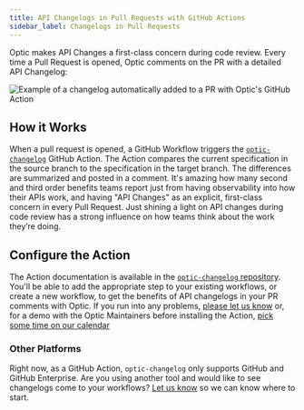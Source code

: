 ```yaml
---
title: API Changelogs in Pull Requests with GitHub Actions
sidebar_label: Changelogs in Pull Requests
---
```


Optic makes API Changes a first-class concern during code review. Every time a Pull Request is opened, Optic comments on the PR with a detailed API Changelog:


<Paper elevation={2}>

  <img src={GhaExample} alt="Example of a changelog automatically added to a PR with Optic's GitHub Action" />

</Paper>

## How it Works

When a pull request is opened, a GitHub Workflow triggers the [`optic-changelog`](https://github.com/opticdev/optic-changelog) GitHub Action. The Action compares the current specification in the source branch to the specification in the target branch. The differences are summarized and posted in a comment. It's amazing how many second and third order benefits teams report just from having observability into how their APIs work, and having "API Changes" as an explicit, first-class concern in every Pull Request. Just shining a light on API changes during code review has a strong influence on how teams think about the work they’re doing.

## Configure the Action

The Action documentation is available in the [`optic-changelog` repository](https://github.com/opticdev/optic-changelog). You'll be able to add the appropriate step to your existing workflows, or create a new workflow, to get the benefits of API changelogs in your PR comments with Optic. If you run into any problems, [please let us know](https://github.com/opticdev/optic/issues/new?title=optic-changelog%3A%20) or, for a demo with the Optic Maintainers before installing the Action, [pick some time on our calendar](https://calendly.com/opticlabs/optic-demo-with-the-maintainers)

### Other Platforms

Right now, as a GitHub Action, `optic-changelog` only supports GitHub and GitHub Enterprise. Are you using another tool and would like to see changelogs come to your workflows? [Let us know](https://github.com/opticdev/optic/issues/new?title=%3Ctool%3E%3A%20optic-changelog%20request) so we can know where to start.
